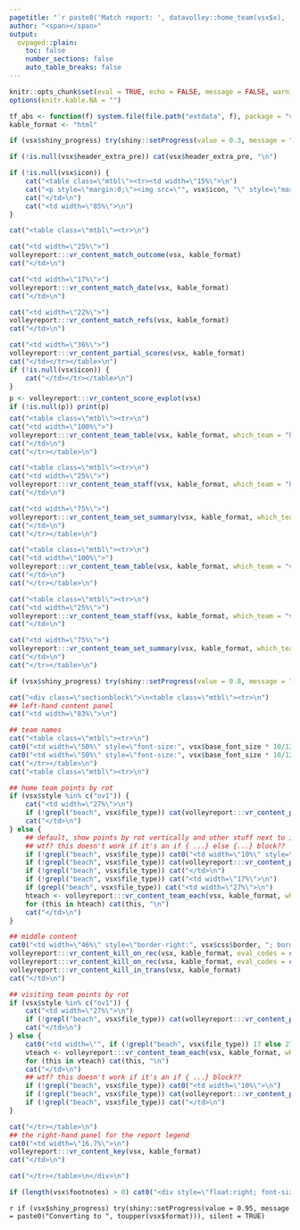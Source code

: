```yaml
---
pagetitle: "`r paste0('Match report: ', datavolley::home_team(vsx$x), ' vs ', datavolley::visiting_team(vsx$x))`"
author: "<span></span>"
output:
  ovpaged::plain:
    toc: false
    number_sections: false
    auto_table_breaks: false
---
```


```r
knitr::opts_chunk$set(eval = TRUE, echo = FALSE, message = FALSE, warning = FALSE, tidy = FALSE, cache = FALSE, include = TRUE, dpi = 175, fig.width = 12, fig.height = 8, fig.align = "center", results = "markup")
options(knitr.kable.NA = "")

tf_abs <- function(f) system.file(file.path("extdata", f), package = "volleyreport")
kable_format <- "html"

```

<style>
:root {
--pagedjs-margin-top: 0 !important;
--pagedjs-margin-bottom: 0 !important;
}
.wcol { padding-left: 2px; padding-right: 2px; }
.widetable { width: 100%; }
thead > tr { border: 1px solid `r vsx$css$header_colour` }
.mtbl { width: 100%; }
.mtbl > tbody > tr { background: #fff; }
.mtbl td, .mtbl th { vertical-align: top; padding: 3px; }
</style>


```r
if (vsx$shiny_progress) try(shiny::setProgress(value = 0.3, message = "Generating header"), silent = TRUE)
```

```r

if (!is.null(vsx$header_extra_pre)) cat(vsx$header_extra_pre, "\n")

if (!is.null(vsx$icon)) {
    cat("<table class=\"mtbl\"><tr><td width=\"15%\">\n")
    cat("<p style=\"margin:0;\"><img src=\"", vsx$icon, "\" style=\"max-width: 90%; max-height: 90%;\" /></p>\n", sep = "")
    cat("</td>\n")
    cat("<td width=\"85%\">\n")
}

cat("<table class=\"mtbl\"><tr>\n")

cat("<td width=\"25%\">")
volleyreport:::vr_content_match_outcome(vsx, kable_format)
cat("</td>\n")

cat("<td width=\"17%\">")
volleyreport:::vr_content_match_date(vsx, kable_format)
cat("</td>\n")

cat("<td width=\"22%\">")
volleyreport:::vr_content_match_refs(vsx, kable_format)
cat("</td>\n")

cat("<td width=\"36%\">")
volleyreport:::vr_content_partial_scores(vsx, kable_format)
cat("</td></tr></table>\n")
if (!is.null(vsx$icon)) {
    cat("</td></tr></table>\n")
}
```

<div style="margin-top:-2mm; margin-bottom:-2mm;">
```r
p <- volleyreport:::vr_content_score_evplot(vsx)
if (!is.null(p)) print(p)
```
</div>

```r
cat("<table class=\"mtbl\"><tr>\n")
cat("<td width=\"100%\">")
volleyreport:::vr_content_team_table(vsx, kable_format, which_team = "home")
cat("</td>\n")
cat("</tr></table>\n")

```

```r
cat("<table class=\"mtbl\"><tr>\n")
cat("<td width=\"25%\">")
volleyreport:::vr_content_team_staff(vsx, kable_format, which_team = "home")
cat("</td>\n")

cat("<td width=\"75%\">")
volleyreport:::vr_content_team_set_summary(vsx, kable_format, which_team = "home")
cat("</td>\n")
cat("</tr></table>\n")

```

```r
cat("<table class=\"mtbl\"><tr>\n")
cat("<td width=\"100%\">")
volleyreport:::vr_content_team_table(vsx, kable_format, which_team = "visiting")
cat("</td>\n")
cat("</tr></table>\n")

```

```r
cat("<table class=\"mtbl\"><tr>\n")
cat("<td width=\"25%\">")
volleyreport:::vr_content_team_staff(vsx, kable_format, which_team = "visiting")
cat("</td>\n")

cat("<td width=\"75%\">")
volleyreport:::vr_content_team_set_summary(vsx, kable_format, which_team = "visiting")
cat("</td>\n")
cat("</tr></table>\n")

```

```r
if (vsx$shiny_progress) try(shiny::setProgress(value = 0.8, message = "Generating footer"), silent = TRUE)
```

```r
cat("<div class=\"sectionblock\">\n<table class=\"mtbl\"><tr>\n")
## left-hand content panel
cat("<td width=\"83%\">\n")
```

```r
## team names
cat("<table class=\"mtbl\"><tr>\n")
cat0("<td width=\"50%\" style=\"font-size:", vsx$base_font_size * 10/12, "px; font-weight:bold; text-align:center; border-left:", vsx$css$border, "; border-top:", vsx$css$border, ";\">", vsx$meta$teams$team[1], "</td>\n")
cat0("<td width=\"50%\" style=\"font-size:", vsx$base_font_size * 10/12, "px; font-weight:bold; text-align:center; border-left:", vsx$css$border, "; border-top:", vsx$css$border, "; border-right:", vsx$css$border, ";\">", vsx$meta$teams$team[2], "</td>\n")
cat("</tr></table>\n")
cat("<table class=\"mtbl\"><tr>\n")
```

```r
## home team points by rot
if (vsx$style %in% c("ov1")) {
    cat("<td width=\"27%\">\n")
    if (!grepl("beach", vsx$file_type)) cat(volleyreport:::vr_content_points_by_rot(vsx, kable_format, which_team = "home"))
    cat("</td>\n")
} else {
    ## default, show points by rot vertically and other stuff next to it
    ## wtf? this doesn't work if it's an if { ...} else {...} block??
    if (!grepl("beach", vsx$file_type)) cat0("<td width=\"10%\" style=\"border-right:", vsx$css$border, ";\">\n")
    if (!grepl("beach", vsx$file_type)) cat(volleyreport:::vr_content_points_by_rot(vsx, kable_format, which_team = "home"))
    if (!grepl("beach", vsx$file_type)) cat("</td>\n")
    if (!grepl("beach", vsx$file_type)) cat("<td width=\"17%\">\n")
    if (grepl("beach", vsx$file_type)) cat("<td width=\"27%\">\n")
    hteach <- volleyreport:::vr_content_team_each(vsx, kable_format, which_team = "home")
    for (this in hteach) cat(this, "\n")
    cat("</td>\n")
}
```

```r
## middle content
cat0("<td width=\"46%\" style=\"border-right:", vsx$css$border, "; border-left:", vsx$css$border, ";\">\n")
volleyreport:::vr_content_kill_on_rec(vsx, kable_format, eval_codes = c("#", "+", "#+"), hdr = "1st Attack AFTER POSITIVE RECEPTION (+#)")
volleyreport:::vr_content_kill_on_rec(vsx, kable_format, eval_codes = c("-", "!", "-/"), hdr = "1st Attack AFTER NEGATIVE RECEPTION (-!)")
volleyreport:::vr_content_kill_in_trans(vsx, kable_format)
cat("</td>\n")
```

```r
## visiting team points by rot
if (vsx$style %in% c("ov1")) {
    cat("<td width=\"27%\">\n")
    if (!grepl("beach", vsx$file_type)) cat(volleyreport:::vr_content_points_by_rot(vsx, kable_format, which_team = "visiting"))
    cat("</td>\n")
} else {
    cat0("<td width=\"", if (!grepl("beach", vsx$file_type)) 17 else 27, "%\" style=\"border-right:", vsx$css$border, ";\">\n")
    vteach <- volleyreport:::vr_content_team_each(vsx, kable_format, which_team = "visiting")
    for (this in vteach) cat(this, "\n")
    cat("</td>\n")
    ## wtf? this doesn't work if it's an if { ...} block??
    if (!grepl("beach", vsx$file_type)) cat0("<td width=\"10%\">\n")
    if (!grepl("beach", vsx$file_type)) cat(volleyreport:::vr_content_points_by_rot(vsx, kable_format, which_team = "visiting"))
    if (!grepl("beach", vsx$file_type)) cat("</td>\n")
}
```

```r
cat("</tr></table>\n")
## the right-hand panel for the report legend
cat0("<td width=\"16.7%\">\n")
volleyreport:::vr_content_key(vsx, kable_format)
cat("</td>\n")

cat("</tr></table>\n</div>\n")
```

```r
if (length(vsx$footnotes) > 0) cat0("<div style=\"float:right; font-size:", vsx$base_font_size * 8/12, "px;\">Note", if (length(footnotes) > 1) "s", ": ", paste(footnotes, collapse = " "), "</p>")
```

`r if (vsx$shiny_progress) try(shiny::setProgress(value = 0.95, message = paste0("Converting to ", toupper(vsx$format))), silent = TRUE)`


